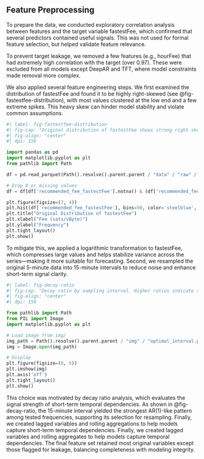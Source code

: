 ## Feature Preprocessing

To prepare the data, we conducted exploratory correlation analysis between features and the target variable fastestFee, which confirmed that several predictors contained useful signals. This was not used for formal feature selection, but helped validate feature relevance.

To prevent target leakage, we removed a few features (e.g., hourFee) that had extremely high correlation with the target (over 0.97). These were excluded from all models except DeepAR and TFT, where model constraints made removal more complex.

We also applied several feature engineering steps. We first examined the distribution of fastestFee and found it to be highly right-skewed (see @fig-fastestfee-distribution), with most values clustered at the low end and a few extreme spikes. This heavy skew can hinder model stability and violate common assumptions.

```python
#| label: fig-fastestfee-distribution
#| fig-cap: "Original distribution of fastestFee shows strong right skew."
#| fig-align: "center"
#| dpi: 150

import pandas as pd
import matplotlib.pyplot as plt
from pathlib import Path

df = pd.read_parquet(Path().resolve().parent.parent / "data" / "raw" / "mar_5_may_12.parquet")

# Drop 0 or missing values
df = df[df['recommended_fee_fastestFee'].notna() & (df['recommended_fee_fastestFee'] > 0)]

plt.figure(figsize=(7, 4))
plt.hist(df['recommended_fee_fastestFee'], bins=50, color='steelblue', edgecolor='black')
plt.title("Original Distribution of fastestFee")
plt.xlabel("Fee (sats/vByte)")
plt.ylabel("Frequency")
plt.tight_layout()
plt.show()
```

To mitigate this, we applied a logarithmic transformation to fastestFee, which compresses large values and helps stabilize variance across the series—making it more suitable for forecasting.
Second, we resampled the original 5-minute data into 15-minute intervals to reduce noise and enhance short-term signal clarity. 

```python
#| label: fig-decay-ratio
#| fig-cap: "Decay ratio by sampling interval. Higher ratios indicate stronger AR(1)-like structure and better short-term predictability."
#| fig-align: "center"
#| dpi: 150

from pathlib import Path
from PIL import Image
import matplotlib.pyplot as plt

# Load image from img/
img_path = Path().resolve().parent.parent / "img" / "optimal_interval.png"
img = Image.open(img_path)

# Display
plt.figure(figsize=(8, 5))
plt.imshow(img)
plt.axis('off')
plt.tight_layout()
plt.show()
```

This choice was motivated by decay ratio analysis, which evaluates the signal strength of short-term temporal dependencies. As shown in @fig-decay-ratio, the 15-minute interval yielded the strongest AR(1)-like pattern among tested frequencies, supporting its selection for resampling.
Finally, we created lagged variables and rolling aggregations to help models capture short-term temporal dependencies.
Finally, we created lagged variables and rolling aggregates to help models capture temporal dependencies. The final feature set retained most original variables except those flagged for leakage, balancing completeness with modeling integrity.
